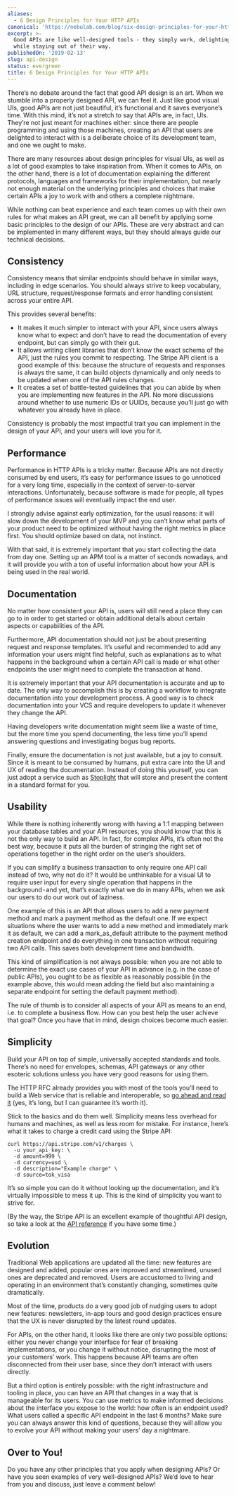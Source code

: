 ```yaml
---
aliases:
  - 6 Design Principles for Your HTTP APIs
canonical: 'https://nebulab.com/blog/six-design-principles-for-your-http-apis'
excerpt: >-
  Good APIs are like well-designed tools - they simply work, delighting users
  while staying out of their way.
publishedOn: '2019-02-13'
slug: api-design
status: evergreen
title: 6 Design Principles for Your HTTP APIs
---
```

There’s no debate around the fact that good API design is an art. When we stumble into a properly designed API, we can feel it. Just like good visual UIs, good APIs are not just beautiful, it’s functional and it saves everyone’s time. With this mind, it’s not a stretch to say that APIs are, in fact, UIs. They’re not just meant for machines either: since there are people programming and using those machines, creating an API that users are delighted to interact with is a deliberate choice of its development team, and one we ought to make.

There are many resources about design principles for visual UIs, as well as a lot of good examples to take inspiration from. When it comes to APIs, on the other hand, there is a lot of documentation explaining the different protocols, languages and frameworks for their implementation, but nearly not enough material on the underlying principles and choices that make certain APIs a joy to work with and others a complete nightmare.

While nothing can beat experience and each team comes up with their own rules for what makes an API great, we can all benefit by applying some basic principles to the design of our APIs. These are very abstract and can be implemented in many different ways, but they should always guide our technical decisions.

## Consistency

Consistency means that similar endpoints should behave in similar ways, including in edge scenarios. You should always strive to keep vocabulary, URL structure, request/response formats and error handling consistent across your entire API.

This provides several benefits:

- It makes it much simpler to interact with your API, since users always know what to expect and don’t have to read the documentation of every endpoint, but can simply go with their gut.
- It allows writing client libraries that don’t know the exact schema of the API, just the rules you commit to respecting. The Stripe API client is a good example of this: because the structure of requests and responses is always the same, it can build objects dynamically and only needs to be updated when one of the API rules changes.
- It creates a set of battle-tested guidelines that you can abide by when you are implementing new features in the API. No more discussions around whether to use numeric IDs or UUIDs, because you’ll just go with whatever you already have in place.

Consistency is probably the most impactful trait you can implement in the design of your API, and your users will love you for it.

## Performance

Performance in HTTP APIs is a tricky matter. Because APIs are not directly consumed by end users, it’s easy for performance issues to go unnoticed for a very long time, especially in the context of server-to-server interactions. Unfortunately, because software is made for people, all types of performance issues will eventually impact the end user.

I strongly advise against early optimization, for the usual reasons: it will slow down the development of your MVP and you can’t know what parts of your product need to be optimized without having the right metrics in place first. You should optimize based on data, not instinct.

With that said, it is extremely important that you start collecting the data from day one. Setting up an APM tool is a matter of seconds nowadays, and it will provide you with a ton of useful information about how your API is being used in the real world.

## Documentation

No matter how consistent your API is, users will still need a place they can go to in order to get started or obtain additional details about certain aspects or capabilities of the API.

Furthermore, API documentation should not just be about presenting request and response templates. It’s useful and recommended to add any information your users might find helpful, such as explanations as to what happens in the background when a certain API call is made or what other endpoints the user might need to complete the transaction at hand.

It is extremely important that your API documentation is accurate and up to date. The only way to accomplish this is by creating a workflow to integrate documentation into your development process. A good way is to check documentation into your VCS and require developers to update it whenever they change the API.

Having developers write documentation might seem like a waste of time, but the more time you spend documenting, the less time you’ll spend answering questions and investigating bogus bug reports.

Finally, ensure the documentation is not just available, but a joy to consult. Since it is meant to be consumed by humans, put extra care into the UI and UX of reading the documentation. Instead of doing this yourself, you can just adopt a service such as [Stoplight](https://stoplight.io/) that will store and present the content in a standard format for you.

## Usability

While there is nothing inherently wrong with having a 1:1 mapping between your database tables and your API resources, you should know that this is not the only way to build an API. In fact, for complex APIs, it’s often not the best way, because it puts all the burden of stringing the right set of operations together in the right order on the user’s shoulders.

If you can simplify a business transaction to only require one API call instead of two, why not do it? It would be unthinkable for a visual UI to require user input for every single operation that happens in the background - and yet, that’s exactly what we do in many APIs, when we ask our users to do our work out of laziness.

One example of this is an API that allows users to add a new payment method and mark a payment method as the default one. If we expect situations where the user wants to add a new method and immediately mark it as default, we can add a mark_as_default attribute to the payment method creation endpoint and do everything in one transaction without requiring two API calls. This saves both development time and bandwidth.

This kind of simplification is not always possible: when you are not able to determine the exact use cases of your API in advance (e.g. in the case of public APIs), you ought to be as flexible as reasonably possible (in the example above, this would mean adding the field but also maintaining a separate endpoint for setting the default payment method).

The rule of thumb is to consider all aspects of your API as means to an end, i.e. to complete a business flow. How can you best help the user achieve that goal? Once you have that in mind, design choices become much easier.

## Simplicity

Build your API on top of simple, universally accepted standards and tools. There’s no need for envelopes, schemas, API gateways or any other esoteric solutions unless you have very good reasons for using them.

The HTTP RFC already provides you with most of the tools you’ll need to build a Web service that is reliable and interoperable, so [go ahead and read it](https://tools.ietf.org/html/rfc2616#section-10.1.1) (yes, it’s long, but I can guarantee it’s worth it).

Stick to the basics and do them well. Simplicity means less overhead for humans and machines, as well as less room for mistake. For instance, here’s what it takes to charge a credit card using the Stripe API:

```console
curl https://api.stripe.com/v1/charges \
  -u your_api_key: \
  -d amount=999 \
  -d currency=usd \
  -d description="Example charge" \
  -d source=tok_visa
```

It’s so simple you can do it without looking up the documentation, and it’s virtually impossible to mess it up. This is the kind of simplicity you want to strive for.

(By the way, the Stripe API is an excellent example of thoughtful API design, so take a look at the [API reference](https://stripe.com/docs/api) if you have some time.)

## Evolution

Traditional Web applications are updated all the time: new features are designed and added, popular ones are improved and streamlined, unused ones are deprecated and removed. Users are accustomed to living and operating in an environment that’s constantly changing, sometimes quite dramatically.

Most of the time, products do a very good job of nudging users to adopt new features: newsletters, in-app tours and good design practices ensure that the UX is never disrupted by the latest round updates.

For APIs, on the other hand, it looks like there are only two possible options: either you never change your interface for fear of breaking implementations, or you change it without notice, disrupting the most of your customers’ work. This happens because API teams are often disconnected from their user base, since they don’t interact with users directly.

But a third option is entirely possible: with the right infrastructure and tooling in place, you can have an API that changes in a way that is manageable for its users. You can use metrics to make informed decisions about the interface you expose to the world: how often is an endpoint used? What users called a specific API endpoint in the last 6 months? Make sure you can always answer this kind of questions, because they will allow you to evolve your API without making your users’ day a nightmare.

## Over to You!

Do you have any other principles that you apply when designing APIs? Or have you seen examples of very well-designed APIs? We’d love to hear from you and discuss, just leave a comment below!
